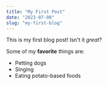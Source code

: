 ```yaml
---
title: "My First Post"
date: "2023-07-08"
slug: "my-first-blog"
---
```


This is my first blog post! Isn't it *great*?

Some of my **favorite** things are:

* Petting dogs
* Singing
* Eating potato-based foods
